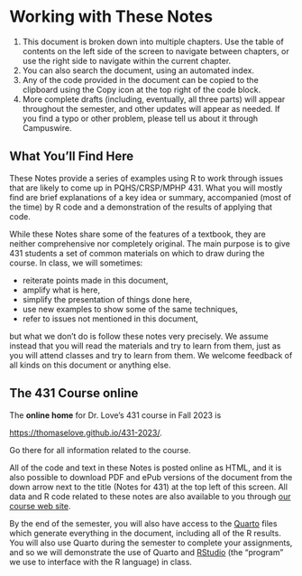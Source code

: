 # Working with These Notes {.unnumbered}

1.  This document is broken down into multiple chapters. Use the table of contents on the left side of the screen to navigate between chapters, or use the right side to navigate within the current chapter.
2.  You can also search the document, using an automated index.
3.  Any of the code provided in the document can be copied to the clipboard using the Copy icon at the top right of the code block.
4.  More complete drafts (including, eventually, all three parts) will appear throughout the semester, and other updates will appear as needed. If you find a typo or other problem, please tell us about it through Campuswire.

## What You'll Find Here {.unnumbered}

These Notes provide a series of examples using R to work through issues that are likely to come up in PQHS/CRSP/MPHP 431. What you will mostly find are brief explanations of a key idea or summary, accompanied (most of the time) by R code and a demonstration of the results of applying that code.

While these Notes share some of the features of a textbook, they are neither comprehensive nor completely original. The main purpose is to give 431 students a set of common materials on which to draw during the course. In class, we will sometimes:

-   reiterate points made in this document,
-   amplify what is here,
-   simplify the presentation of things done here,
-   use new examples to show some of the same techniques,
-   refer to issues not mentioned in this document,

but what we don't do is follow these notes very precisely. We assume instead that you will read the materials and try to learn from them, just as you will attend classes and try to learn from them. We welcome feedback of all kinds on this document or anything else.

## The 431 Course online {.unnumbered}

The **online home** for Dr. Love's 431 course in Fall 2023 is 

[https://thomaselove.github.io/431-2023/](https://thomaselove.github.io/431-2023/). 

Go there for all information related to the course.

All of the code and text in these Notes is posted online as HTML, and it is also possible to download PDF and ePub versions of the document from the down arrow next to the title (Notes for 431) at the top left of this screen. All data and R code related to these notes are also available to you through [our course web site](https://thomaselove.github.io/431-2023/).

By the end of the semester, you will also have access to the [Quarto](https://quarto.org/) files which generate everything in the document, including all of the R results. You will also use Quarto during the semester to complete your assignments, and so we will demonstrate the use of Quarto and [RStudio](https://posit.co/download/rstudio-desktop/) (the "program" we use to interface with the R language) in class.

